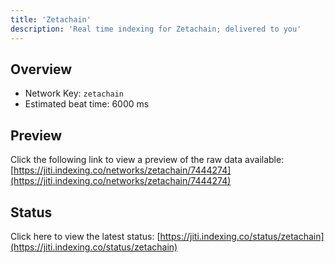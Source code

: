 ```yaml
---
title: 'Zetachain'
description: 'Real time indexing for Zetachain; delivered to you'
---
```


## Overview
- Network Key: `zetachain`
- Estimated beat time: 6000 ms

## Preview
Click the following link to view a preview of the raw data available: [https://jiti.indexing.co/networks/zetachain/7444274](https://jiti.indexing.co/networks/zetachain/7444274)

## Status
Click here to view the latest status: [https://jiti.indexing.co/status/zetachain](https://jiti.indexing.co/status/zetachain)

